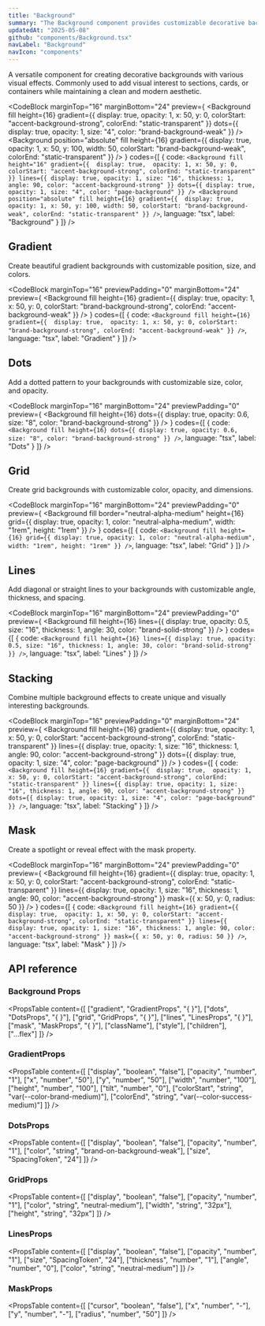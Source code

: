 ```yaml
---
title: "Background"
summary: "The Background component provides customizable decorative backgrounds with gradients, dots, grids, lines, and masking effects."
updatedAt: "2025-05-08"
github: "components/Background.tsx"
navLabel: "Background"
navIcon: "components"
---
```


A versatile component for creating decorative backgrounds with various visual effects. Commonly used to add visual interest to sections, cards, or containers while maintaining a clean and modern aesthetic.

<CodeBlock
  marginTop="16"
  marginBottom="24"
  preview={
    <Column fillWidth radius="l" border="neutral-alpha-medium" overflow="hidden">
      <Background
        fill
        height={16}
        gradient={{ 
          display: true, 
          opacity: 1,
          x: 50,
          y: 0,
          colorStart: "accent-background-strong",
          colorEnd: "static-transparent"
        }}
        dots={{
          display: true,
          opacity: 1,
          size: "4",
          color: "brand-background-weak"
        }}
      />
			<Background
        position="absolute"
				fill
        height={16}
        gradient={{ 
          display: true, 
          opacity: 1,
          x: 50,
          y: 100,
					width: 50,
          colorStart: "brand-background-weak",
          colorEnd: "static-transparent"
        }}
      />
    </Column>
  }
  codes={[
    {
      code:
`<Background
    fill
    height="16"
    gradient={{ 
			display: true, 
			opacity: 1,
			x: 50,
			y: 0,
			colorStart: "accent-background-strong",
			colorEnd: "static-transparent"
    }}
    lines={{
			display: true,
			opacity: 1,
			size: "16",
			thickness: 1,
			angle: 90,
			color: "accent-background-strong"
    }}
    dots={{
			display: true,
			opacity: 1,
			size: "4",
			color: "page-background"
    }}
/>
<Background
		position="absolute"
		fill
		height={16}
		gradient={{ 
			display: true, 
			opacity: 1,
			x: 50,
			y: 100,
			width: 50,
			colorStart: "brand-background-weak",
			colorEnd: "static-transparent"
		}}
/>`,
      language: "tsx",
      label: "Background"
    }
  ]}
/>

## Gradient

Create beautiful gradient backgrounds with customizable position, size, and colors.

<CodeBlock
  marginTop="16"
  previewPadding="0"
  marginBottom="24"
  preview={
    <Column fillWidth>
      <Background
        fill
				height={16}
        gradient={{ 
          display: true, 
          opacity: 1,
          x: 50,
          y: 0,
          colorStart: "brand-background-strong",
          colorEnd: "accent-background-weak"
        }}
      />
    </Column>
  }
  codes={[
    {
      code:
`<Background
		fill
		height={16}
		gradient={{ 
			display: true, 
			opacity: 1,
			x: 50,
			y: 0,
			colorStart: "brand-background-strong",
			colorEnd: "accent-background-weak"
		}}
/>`,
      language: "tsx",
      label: "Gradient"
    }
  ]}
/>

## Dots

Add a dotted pattern to your backgrounds with customizable size, color, and opacity.

<CodeBlock
  marginTop="16"
  marginBottom="24"
  previewPadding="0"
  preview={
		<Background
			fill
			height={16}
			dots={{
				display: true,
				opacity: 0.6,
				size: "8",
				color: "brand-background-strong"
			}}
		/>
  }
  codes={[
    {
      code:
`<Background
		fill
		height={16}
		dots={{
			display: true,
			opacity: 0.6,
			size: "8",
			color: "brand-background-strong"
		}}
/>`,
      language: "tsx",
      label: "Dots"
    }
  ]}
/>

## Grid

Create grid backgrounds with customizable color, opacity, and dimensions.

<CodeBlock
  marginTop="16"
  marginBottom="24"
	previewPadding="0"
  preview={
    <Background
      fill
      border="neutral-alpha-medium"
      height={16}
      grid={{
        display: true,
        opacity: 1,
        color: "neutral-alpha-medium",
        width: "1rem",
        height: "1rem"
      }}
    />
  }
  codes={[
    {
      code:
`<Background
		fill
		height={16}
		grid={{
			display: true,
			opacity: 1,
			color: "neutral-alpha-medium",
			width: "1rem",
			height: "1rem"
		}}
/>`,
      language: "tsx",
      label: "Grid"
    }
  ]}
/>

## Lines

Add diagonal or straight lines to your backgrounds with customizable angle, thickness, and spacing.

<CodeBlock
  marginTop="16"
  marginBottom="24"
	previewPadding="0"
  preview={
    <Column fillWidth gap="16">
      <Background
        fill
        height={16}
        lines={{
          display: true,
          opacity: 0.5,
          size: "16",
          thickness: 1,
          angle: 30,
          color: "brand-solid-strong"
        }}
      />
    </Column>
  }
  codes={[
    {
      code:
`<Background
		fill
		height={16}
		lines={{
			display: true,
			opacity: 0.5,
			size: "16",
			thickness: 1,
			angle: 30,
			color: "brand-solid-strong"
		}}
/>`,
      language: "tsx",
      label: "Lines"
    }
  ]}
/>

## Stacking

Combine multiple background effects to create unique and visually interesting backgrounds.

<CodeBlock
  marginTop="16"
  previewPadding="0"
  marginBottom="24"
  preview={
    <Background
			fill
			height={16}
			gradient={{ 
				display: true, 
				opacity: 1,
				x: 50,
				y: 0,
				colorStart: "accent-background-strong",
				colorEnd: "static-transparent"
			}}
			lines={{
				display: true,
				opacity: 1,
				size: "16",
				thickness: 1,
				angle: 90,
				color: "accent-background-strong"
			}}
			dots={{
				display: true,
				opacity: 1,
				size: "4",
				color: "page-background"
			}}
		/>
  }
  codes={[
    {
      code:
`<Background
    fill
    height={16}
    gradient={{ 
      display: true, 
      opacity: 1,
      x: 50,
      y: 0,
      colorStart: "accent-background-strong",
      colorEnd: "static-transparent"
    }}
    lines={{
      display: true,
      opacity: 1,
      size: "16",
      thickness: 1,
      angle: 90,
      color: "accent-background-strong"
    }}
    dots={{
      display: true,
      opacity: 1,
      size: "4",
      color: "page-background"
    }}
/>`,
      language: "tsx",
      label: "Stacking"
    }
  ]}
/>

## Mask

Create a spotlight or reveal effect with the mask property.

<CodeBlock
  marginTop="16"
  marginBottom="24"
  previewPadding="0"
  preview={
    <Background
			fill
			height={16}
			gradient={{ 
				display: true, 
				opacity: 1,
				x: 50,
				y: 0,
				colorStart: "accent-background-strong",
				colorEnd: "static-transparent"
			}}
			lines={{
				display: true,
				opacity: 1,
				size: "16",
				thickness: 1,
				angle: 90,
				color: "accent-background-strong"
			}}
			mask={{
				x: 50,
				y: 0,
				radius: 50
			}}
		/>
  }
  codes={[
    {
      code:
`<Background
		fill
		height={16}
		gradient={{ 
			display: true, 
			opacity: 1,
			x: 50,
			y: 0,
			colorStart: "accent-background-strong",
			colorEnd: "static-transparent"
		}}
		lines={{
			display: true,
			opacity: 1,
			size: "16",
			thickness: 1,
			angle: 90,
			color: "accent-background-strong"
		}}
		mask={{
			x: 50,
			y: 0,
			radius: 50
		}}
/>`,
      language: "tsx",
      label: "Mask"
    }
  ]}
/>

## API reference

### Background Props

<PropsTable
  content={[
    ["gradient", "GradientProps", "{ }"],
    ["dots", "DotsProps", "{ }"],
    ["grid", "GridProps", "{ }"],
    ["lines", "LinesProps", "{ }"],
    ["mask", "MaskProps", "{ }"],
    ["className"],
    ["style"],
    ["children"],
    ["...flex"]
  ]}
/>

### GradientProps

<PropsTable
  content={[
    ["display", "boolean", "false"],
    ["opacity", "number", "1"],
    ["x", "number", "50"],
    ["y", "number", "50"],
    ["width", "number", "100"],
    ["height", "number", "100"],
    ["tilt", "number", "0"],
    ["colorStart", "string", "var(--color-brand-medium)"],
    ["colorEnd", "string", "var(--color-success-medium)"]
  ]}
/>

### DotsProps

<PropsTable
  content={[
    ["display", "boolean", "false"],
    ["opacity", "number", "1"],
    ["color", "string", "brand-on-background-weak"],
    ["size", "SpacingToken", "24"]
  ]}
/>

### GridProps

<PropsTable
  content={[
    ["display", "boolean", "false"],
    ["opacity", "number", "1"],
    ["color", "string", "neutral-medium"],
    ["width", "string", "32px"],
    ["height", "string", "32px"]
  ]}
/>

### LinesProps

<PropsTable
  content={[
    ["display", "boolean", "false"],
    ["opacity", "number", "1"],
    ["size", "SpacingToken", "24"],
    ["thickness", "number", "1"],
    ["angle", "number", "0"],
    ["color", "string", "neutral-medium"]
  ]}
/>

### MaskProps

<PropsTable
  content={[
    ["cursor", "boolean", "false"],
    ["x", "number", "-"],
    ["y", "number", "-"],
    ["radius", "number", "50"]
  ]}
/>